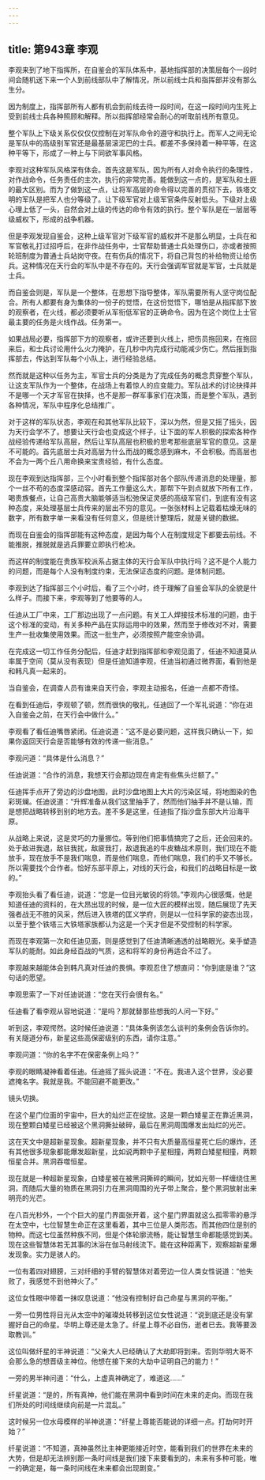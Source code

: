```yaml
---
---
---
```

title: 第943章 李观
---



李观来到了地下指挥所，在自鉴会的军队体系中，基地指挥部的决策层每个一段时间会随机送下来一个人到前线部队中了解情况，所以前线士兵和指挥部并没有那么生分。

因为制度上，指挥部所有人都有机会到前线去待一段时间，在这一段时间内生死上受到前线士兵各种照顾和解释。所以指挥部经常会耐心的听取前线所有意见。

整个军队上下级关系仅仅仅仅控制在对军队命令的遵守和执行上。而军人之间无论是军队中的高级别军官还是最基层滚泥巴的士兵。都差不多保持着一种平等，在这种平等下，形成了一种上与下同欲军事风格。

李观对这种军队风格深有体会。首先这是军队，因为所有人对命令执行的条理性，对作战命令，任务责任的主次，执行的非常完善。能做到这一点的，是军队和土匪的最大区别。而为了做到这一点，让将军高层的命令得以完善的贯彻下去，铁塔文明的军队是把军人也分等级了。让下级军官对上级军官条件反射低头。下级对上级心理上低了一头，自然会对上级的传达的命令有效的执行。整个军队是在一层层等级威权下，形成的战争机器。

但是李观发现自鉴会，这种上级军官对下级军官的威权并不是那么明显，士兵在和军官敬礼打过招呼后，在非作战任务中，士官帮助普通士兵处理伤口，亦或者按照轮班制度为普通士兵站岗守夜。在有伤兵的情况下，将自己背包的补给物资让给伤兵。这种情况在天行会的军队中是不存在的。天行会强调军官就是军官，士兵就是士兵。

而自鉴会则是，军队是一个整体，在思想下指导整体，军队需要所有人坚守岗位配合。所有人都要有身为集体的一份子的觉悟，在这份觉悟下，哪怕是从指挥部下放的观察者，在火线，都必须要听从军衔低军官的正确命令。因为在这个岗位上士官最主要的任务是火线作战。任务第一。

如果战局必要，指挥部下方的观察者，或许还要到火线上，把伤员拖回来，在拖回来后，和士兵讨论用什么火力掩护，在几秒中内完成行动能减少伤亡。然后报到指挥部去，传达到军队每个小队上，进行经验总结。

然而就是这种以任务为主，军官士兵的分类是为了完成任务的概念贯穿整个军队，让这支军队作为一个整体，在战场上有着惊人的应变能力。军队战术的讨论抉择并不是哪一个天才军官在抉择，也不是那一群军事家们在决策，而是整个军队，遇到各种情况，军队中程序化总结推广。

对于这样的军队状态，李观在和其他军队比较下，深以为然，但是又摇了摇头，因为天行会学不了。想要让天行会也变成这个样子，让下面的军人积极的探索各种作战经验传递给军队高层，然后让军队高层也积极的思考那些底层军官的意见。这是不可能的。首先底层士兵对高层为什么而战的概念感到麻木，不会积极。而高层也不会为一两个丘八用命换来宝贵经验，有什么态度。

现在李观到达指挥部，三个小时看到整个指挥部对各个部队传递消息的处理量，那个一丝不苟的态度深感动容。首先工作量这么大，那帮下午到点就放下所有工作，喝贵族餐点，让自己高贵大脑能够适当松弛保证灵感的高级军官们，到底有没有这种态度，来处理基层士兵传来的层出不穷的意见。一张张材料上记载着枯燥无味的数字，所有数字单一来看没有任何意义，但是统计整理后，就是关键的数据。

而现在自鉴会的指挥部能有这种态度，是因为每个人在制度规定下都要去前线。不能推脱，推脱就是逃兵罪要立即执行枪决。

而这样的制度能在贵族军校派系占据主体的天行会军队中执行吗？这不是个人能力的问题，而是每个人没有制度约束，无法保证态度的问题。是体制问题。

李观到达了指挥部三个小时后，看了三个小时，终于理解了自鉴会军队的全貌是什么样子。而接下来，李观等到了他要等的人。

任迪从工厂中来，工厂那边出现了一点问题。有关工人焊接技术标准的问题，由于这个标准的变动，有关多种产品在实际运用中的效果，然而至于修改对不对，需要生产一批收集使用效果。而这一批生产，必须按照产能空余协调。

在完成这一切工作任务分配后，任迪才赶到指挥部和李观见面了，任迪不知道莫从率属于空间（莫从没有表现）但是任迪知道李观，任迪当初通过微界面，看到他是和韩凡真一起来的。

当自鉴会，在调查人员有谁来自天行会，李观主动报名，任迪一点都不奇怪。

在看到任迪后，李观顿了顿，然而很快的敬礼，任迪回了一个军礼说道：“你在进入自鉴会之前，在天行会中做什么。”

李观看了看任迪嘴唇紧闭。任迪说道：“这不是必要问题，这样我只确认一下，如果你返回天行会是否能够有效的传递一些消息。”

李观问道：“具体是什么消息？”

任迪说道：“合作的消息，我想天行会那边现在肯定有些焦头烂额了。”

任迪挥手点开了旁边的沙盘地图，此时沙盘地图上大片的污染区域，将地图染的色彩斑斓。任迪说道：“升辉准备从我们这里抽手了，然而他们抽手并不是认输，而是想把战略转移到别的地方去。差不多是这里，任迪指了指沙盘东部大片沿海平原。

从战略上来说，这是灵巧的力量挪位。等到他们把事情搞完了之后，还会回来的。处于敌进我退，敌驻我扰，敌疲我打，敌退我追的牛皮糖战术原则，我们现在不能放手，现在放手不是我们喘息，而是他们喘息，而他们喘息，我们的手又不够长。所以需要找个合作者。恰好东部平原上，对线的天行会，和我们的战略目标是一致的。”

李观抬头看了看任迪，说道：“您是一位目光敏锐的将领。”李观内心很感慨，他是知道任迪的资料的，在大昂出现的时候，是一位大匠的模样出现，随后展现了先天强者战无不胜的风采，然后进入铁塔的匡义学府，则是以一位科学家的姿态出现，以至于整个铁塔三大铁塔家族都认为这是一个天才但是不受控制的科学家。

而现在李观第一次和任迪见面，则是感觉到了任迪清晰通透的战略眼光。亲手塑造军队的能耐。如此身经百战的气质，这和将军的身份再适合不过了。

李观越来越能体会到韩凡真对任迪的畏惧。李观忍住了想直问：“你到底是谁？”这句话的愿望。

李观思索了一下对任迪说道：“您在天行会很有名。”

任迪看了看李观从容地说道：“是吗？那就替那些想我的人问一下好。”

听到这，李观愕然。这时候任迪说道：“具体条例该怎么谈判的条例会告诉你的。有关隧道分布，新星这些高保密级别的东西，请你注意。”

李观问道：“你的名字不在保密条例上吗？”

李观的眼睛凝神看着任迪。任迪摇了摇头说道：“不在。我进入这个世界，没必要遮掩名字。我就是我。不能回避不能更改。”

镜头切换。

在这个星门位面的宇宙中，巨大的灿烂正在绽放。这是一颗白矮星正在靠近黑洞，现在整颗白矮星已经被这个黑洞撕扯破碎，最后在黑洞周围爆发出灿烂的光芒。

这在天文中是超新星现象。超新星现象，并不只有大质量高恒星死亡后的爆炸，还有其他很多现象都能爆发超新星，比如说两颗中子星相撞，两颗白矮星相撞，两颗恒星合并。黑洞吞噬恒星。

现在就是一种超新星现象，白矮星被在被黑洞撕碎的瞬间，犹如光带一样缠绕住黑洞，而随后大量的物质在黑洞引力在黑洞周围的光子带上聚合，整个黑洞放射出来明亮的光芒。

在八百光秒外，一个个巨大的星门界面张开着，这个星门界面就这么孤零零的悬浮在太空中，七位智慧生命正在这里看着，其中三位是人类形态。而其他四位是别的物种。而这七位虽然种族不同，但是个体轮廓流畅，能让智慧生命都能感觉到美。现在这些智慧体若无其事的沐浴在伽马射线流下。能在这种距离下，观察超新星爆发现象。实力是骇人的。

一位有着四对翅膀，三对纤细的手臂的智慧体对着旁边一位人类女性说道：“他失败了，我感觉不到他神火了。”

这位女性眼中带着一抹叹息说道：“他没有控制好自己命星与黑洞的平衡。”

一旁一位男性将目光从太空中的璀璨处转移到这位女性说道：“说到底还是没有掌握好自己的命星。华明上尊还是太急了。纤星上尊不必自伤，逝者已去。我等要汲取教训。”

这位叫做纤星的半神说道：“父亲大人已经确认了大劫即将到来。否则华明大哥不会那么急的想晋级主神位。他想在接下来的大劫中证明自己的能力！”

一旁的男半神问道：“什么，上虚真神确定了，难道这……”

纤星说道：“是的，所有真神，他们能在黑洞中看到时间在未来的走向。而现在我们所处的时间线继续向前是一片混乱。”

这时候另一位水母模样的半神说道：“纤星上尊能否能说的详细一点。打劫何时开始？”

纤星说道：“不知道，真神虽然比主神更能接近时空，能看到我们的世界在未来的大势，但是却无法辨别那一条时间线是我们接下来要看到的，未来有多种可能，唯一的确定是，每一条时间线在未来都会出现剧变。”